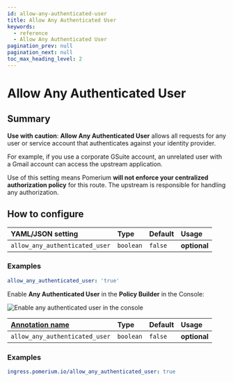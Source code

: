 ```yaml
---
id: allow-any-authenticated-user
title: Allow Any Authenticated User
keywords:
  - reference
  - Allow Any Authenticated User
pagination_prev: null
pagination_next: null
toc_max_heading_level: 2
---
```



# Allow Any Authenticated User

## Summary

**Use with caution**: **Allow Any Authenticated User** allows all requests for any user or service account that authenticates against your identity provider.

For example, if you use a corporate GSuite account, an unrelated user with a Gmail account can access the upstream application.

Use of this setting means Pomerium **will not enforce your centralized authorization policy** for this route. The upstream is responsible for handling any authorization.

## How to configure

<Tabs>
<TabItem value="Core" label="Core">

| **YAML**/**JSON** setting      | **Type**  | **Default** | **Usage**    |
| :----------------------------- | :-------- | :---------- | :----------- |
| `allow_any_authenticated_user` | `boolean` | `false`     | **optional** |

### Examples

```yaml
allow_any_authenticated_user: 'true'
```

</TabItem>
<TabItem value="Enterprise" label="Enterprise">

Enable **Any Authenticated User** in the **Policy Builder** in the Console:

![Enable any authenticated user in the console](../img/routes/allow-any-authenticated-user/allow-any-user.png)

</TabItem>
<TabItem value="Kubernetes" label="Kubernetes">

| [**Annotation name**](/docs/k8s/ingress#set-ingress-annotations) | **Type** | **Default** | **Usage** |
| :-- | :-- | :-- | :-- |
| `allow_any_authenticated_user` | `boolean` | `false` | **optional** |

### Examples

```yaml
ingress.pomerium.io/allow_any_authenticated_user: true
```

</TabItem>
</Tabs>
